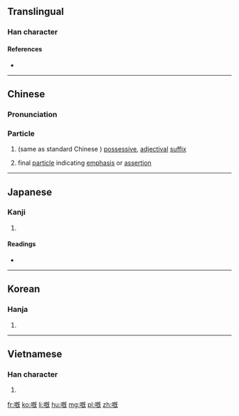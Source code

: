 ==Translingual==

===Han character===
{{Han char|rn=30|rad=口|as=11|sn=14|four=|canj=口日戈山 (RAIU), 口竹心山 (RHPU)|ids=⿰[[口]][[既]]}}

====References====
* {{Han ref|kx=0204.430|dkj=04170|dj=0427.200|hdz=10662.090|uh=5605|ud=22021}}

----

==Chinese==
{{zh-forms}}

===Pronunciation===
{{zh-pron
|c=ge3,ge2
|cat=part}}

===Particle===
{{zh-particle}}

# {{cx|Cantonese|lang=zh}} (same as standard Chinese {{zh-l|的}}) [[possessive]], [[adjectival]] [[suffix]]
#: {{zh-usex|佢哋 嘅|their, theirs|C-GZ}}
# {{cx|Cantonese|lang=zh}}  final [[particle]] indicating [[emphasis]] or [[assertion]]
#: {{zh-usex|點解 會 噉 嘅？|Why does it have to be like this?|C-GZ}}

----

==Japanese==

===Kanji===
{{ja-kanji|grade=|rs=口11}}

# {{defn|lang=ja|sort=口11}}

====Readings====
* {{ja-readings|on=[[かい]] (kai), [[がい]] (gai)|kun=[[なげく]] (nageku)}}

----

==Korean==

===Hanja===
{{ko-hanja|hangeul=개|mr=kae}}

# {{defn|lang=ko|sort=口11}}

----

==Vietnamese==

===Han character===
{{vi-hantu|[[ngấy]], [[gáy]], [[gấy]], [[ngáy]], [[ngậy]]|rs=口11}}

# {{defn|vi}}

[[fr:嘅]]
[[ko:嘅]]
[[li:嘅]]
[[hu:嘅]]
[[mg:嘅]]
[[pl:嘅]]
[[zh:嘅]]